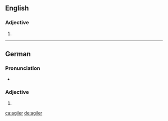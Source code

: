 ==English==

===Adjective===
{{head|en|adjective comparative form}}

# {{en-comparative of|agile}}

----

==German==

===Pronunciation===
* {{audio|De-agiler.ogg|Audio|lang=de}}

===Adjective===
{{head|de|adjective form}}

# {{comparative of|agil|lang=de}}

[[ca:agiler]]
[[de:agiler]]